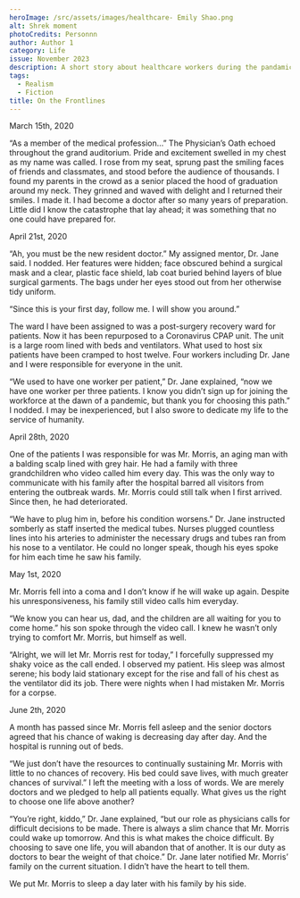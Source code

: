 ```yaml
---
heroImage: /src/assets/images/healthcare- Emily Shao.png
alt: Shrek moment
photoCredits: Personnn
author: Author 1
category: Life
issue: November 2023
description: A short story about healthcare workers during the pandamic.
tags:
  - Realism
  - Fiction
title: On the Frontlines
---
```


March 15th, 2020

“As a member of the medical profession…” The Physician’s Oath echoed throughout the grand auditorium. Pride and excitement swelled in my chest as my name was called. I rose from my seat, sprung past the smiling faces of friends and classmates, and stood before the audience of thousands. I found my parents in the crowd as a senior placed the hood of graduation around my neck. They grinned and waved with delight and I returned their smiles. I made it. I had become a doctor after so many years of preparation. Little did I know the catastrophe that lay ahead; it was something that no one could have prepared for.

April 21st, 2020

&#x9;“Ah, you must be the new resident doctor.” My assigned mentor, Dr. Jane said. I nodded. Her features were hidden; face obscured behind a surgical mask and a clear, plastic face shield, lab coat buried behind layers of blue surgical garments. The bags under her eyes stood out from her otherwise tidy uniform.

&#x9;“Since this is your first day, follow me. I will show you around.”

&#x9;The ward I have been assigned to was a post-surgery recovery ward for patients. Now it has been repurposed to a Coronavirus CPAP unit. The unit is a large room lined with beds and ventilators. What used to host six patients have been cramped to host twelve. Four workers including Dr. Jane and I were responsible for everyone in the unit.

&#x9;“We used to have one worker per patient,” Dr. Jane explained, “now we have one worker per three patients. I know you didn’t sign up for joining the workforce at the dawn of a pandemic, but thank you for choosing this path.” I nodded. I may be inexperienced, but I also swore to dedicate my life to the service of humanity.

April 28th, 2020

&#x9;One of the patients I was responsible for was Mr. Morris, an aging man with a balding scalp lined with grey hair. He had a family with three grandchildren who video called him every day. This was the only way to communicate with his family after the hospital barred all visitors from entering the outbreak wards. Mr. Morris could still talk when I first arrived. Since then, he had deteriorated.

&#x9;“We have to plug him in, before his condition worsens.” Dr. Jane instructed somberly as staff inserted the medical tubes. Nurses plugged countless lines into his arteries to administer the necessary drugs and tubes ran from his nose to a ventilator. He could no longer speak, though his eyes spoke for him each time he saw his family.

May 1st, 2020

&#x9;Mr. Morris fell into a coma and I don’t know if he will wake up again. Despite his unresponsiveness, his family still video calls him everyday.

&#x9;“We know you can hear us, dad, and the children are all waiting for you to come home.” his son spoke through the video call. I knew he wasn’t only trying to comfort Mr. Morris, but himself as well.

&#x9;“Alright, we will let Mr. Morris rest for today,” I forcefully suppressed my shaky voice as the call ended. I observed my patient. His sleep was almost serene; his body laid stationary except for the rise and fall of his chest as the ventilator did its job. There were nights when I had mistaken Mr. Morris for a corpse.

June 2th, 2020

A month has passed since Mr. Morris fell asleep and the senior doctors agreed that his chance of waking is decreasing day after day. And the hospital is running out of beds.

“We just don’t have the resources to continually sustaining Mr. Morris with little to no chances of recovery. His bed could save lives, with much greater chances of survival.” I left the meeting with a loss of words. We are merely doctors and we pledged to help all patients equally. What gives us the right to choose one life above another?

“You’re right, kiddo,” Dr. Jane explained, “but our role as physicians calls for difficult decisions to be made. There is always a slim chance that Mr. Morris could wake up tomorrow. And this is what makes the choice difficult. By choosing to save one life, you will abandon that of another. It is our duty as doctors to bear the weight of that choice.” Dr. Jane later notified Mr. Morris’ family on the current situation. I didn’t have the heart to tell them.

We put Mr. Morris to sleep a day later with his family by his side.
